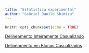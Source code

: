 ```yaml
---
title: "Estatística experimental"
author: "Gabriel Danilo Shimizu"
---
```


```r
knitr::opts_chunk$set(echo = TRUE)
```

[Delineamento Inteiramente Casualizado](http://127.0.0.1:5423/dic/)

[Delineamento em Blocos Casualizados](http://127.0.0.1:5423/dbc/)
